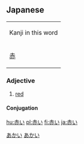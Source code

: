 ==Japanese==    
[[Category:Japanese language|あかい]]
[[Category:ja:Colors|あかい]]
{| align="right" border="0" cellpadding="4" cellspacing="0" style="border:1px solid #aaaaaa; margin-left:5px; margin-right:10px; font-size:8pt; text-align:center;" rules="all" frame="box"
| colspan="4" bgcolor="#f9f9f9" | Kanji in this word
|- style="font-size:12pt;"
! [[赤]]
|}
===Adjective===
{{jaiadj|[[あかい]]|[[akai]]}}
# [[red]]
====Conjugation====
{{ja-i|赤|あか|aka}}

[[hu:赤い]]
[[pl:赤い]]
[[fi:赤い]]
[[ja:赤い]]